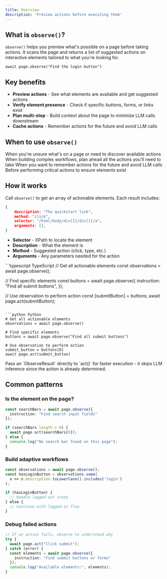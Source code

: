 ```yaml
---
title: Overview
description: 'Preview actions before executing them'
---
```


## What is `observe()`?

`observe()` helps you preview what's possible on a page before taking actions. It scans the page and returns a list of suggested actions on interactive elements tailored to what you're looking for.

```
await page.observe("Find the login button")
```

## Key benefits

- **Preview actions** - See what elements are available and get suggested actions
- **Verify element presence** - Check if specific buttons, forms, or links exist
- **Plan multi-step** - Build context about the page to minimize LLM calls downstream
- **Cache actions** - Remember actions for the future and avoid LLM calls

## When to use `observe()`

<CardGroup cols={2}>
  <Card title="Explore" icon="compass" href="/basics/observe/overview#is-the-element-on-the-page-?">
    When you're unsure what's on a page or need to discover available actions
  </Card>
  <Card title="Plan" icon="map">
    When building complex workflows, plan ahead all the actions you'll need to take
  </Card>
  <Card title="Cache" icon="database">
    When you want to remember actions for the future and avoid LLM calls
  </Card>
    <Card title="Validate" icon="check">
    Before performing critical actions to ensure elements exist
  </Card>
</CardGroup>

## How it works

Call `observe()` to get an array of actionable elements. Each result includes:
```json
{
	description: "The quickstart link",
	method: "click",
	selector: "/html/body/div[1]/div[1]/a",
	arguments: [],
}
```
- **Selector** - XPath to locate the element
- **Description** - What the element is
- **Method** - Suggested action (click, type, etc.)
- **Arguments** - Any parameters needed for the action


<CodeGroup>
```typescript TypeScript
// Get all actionable elements
const observations = await page.observe();

// Find specific elements
const buttons = await page.observe({
  instruction: "Find all submit buttons",
});

// Use observation to perform action
const [submitButton] = buttons;
await page.act(submitButton);
```

```python Python
# Get all actionable elements
observations = await page.observe()

# Find specific elements
buttons = await page.observe("Find all submit buttons")

# Use observation to perform action
submit_button = buttons[0]
await page.act(submit_button)
```
</CodeGroup>

<Tip>
Pass an `ObserveResult` directly to `act()` for faster execution - it skips LLM inference since the action is already determined.
</Tip>

## Common patterns

### Is the element on the page?
```typescript
const searchBars = await page.observe({
  instruction: "Find search input fields"
});

if (searchBars.length > 0) {
  await page.act(searchBars[0]);
} else {
  console.log("No search bar found on this page");
}
```

### Build adaptive workflows
```typescript
const observations = await page.observe();
const hasLoginButton = observations.some(
  o => o.description.toLowerCase().includes('login')
);

if (hasLoginButton) {
  // Handle logged-out state
} else {
  // Continue with logged-in flow
}
```

### Debug failed actions
```typescript
// If an action fails, observe to understand why
try {
  await page.act("Click submit");
} catch (error) {
  const elements = await page.observe({
    instruction: "Find submit buttons or forms"
  });
  console.log("Available elements:", elements);
}
```